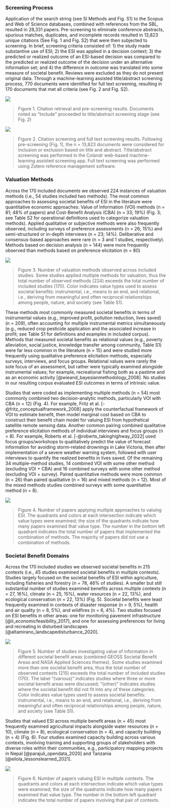 ### Screening Process

Application of the search string (see SI Methods and Fig. S1) to the Scopus and Web of Science databases, combined with references from the SBL, resulted in 28,331 papers.  Pre-screening to eliminate conference abstracts, spurious matches, duplicates, and incomplete records resulted in 13,823 unique citations (See Fig. 1 and Fig. S2) that were then subjected to screening.  In brief, screening criteria consisted of: 1) the study made substantive use of ESI; 2) the ESI was applied in a decision context; 3) the predicted or realized outcome of an ESI-based decision was compared to the predicted or realized outcome of the decision under an alternative information set; and 4) the difference in outcome was translated into some measure of societal benefit. Reviews were excluded as they do not present original data.  Through a machine-learning assisted title/abstract screening process, 770 documents were identified for full text screening, resulting in 170 documents that met all criteria (see Fig. 2 and Fig. S2). 

![](../3_analysis/sankey_prep.png)

> Figure 1. Citation retrieval and pre-screening results.  Documents noted as "Include" proceeded to title/abstract screening stage (see Fig. 2)

![](../3_analysis/sankey_screen.png)

> Figure 2. Citation screening and full text screening results.  Following pre-screening (Fig. 1), the n = 13,823 documents were considered for inclusion or exclusion based on title and abstract. Title/abstract screening was performed in the Colandr web-based machine-learning assisted screening app.  Full text screening was performed using Zotero reference management software. 

### Valuation Methods

Across the 170 included documents we observed 224 instances of valuation methods (i.e., 54 studies included two methods).  The most common approaches to assessing societal benefits of ESI in the literature were quantitative economic approaches: Value of Information (VOI) methods (n = 81; 48% of papers) and Cost-Benefit Analysis (CBA) (n = 33; 19%) (Fig. 3; see Table S2 for operational definitions used to categorize valuation methods). Applied qualitative or subjective methods were also frequently observed, including surveys of preference assessments (n = 26; 15%) and semi-structured or in-depth interviews (n = 23; 14%). Deliberative and consensus-based approaches were rare (n = 3 and 1 studies, respectively). Methods based on decision analysis (n = 144) were more frequently observed than methods based on preference elicitation (n = 80)

![](../3_analysis/fig1_method_by_value.png)

> Figure 3. Number of valuation methods observed across included studies. Some studies applied multiple methods for valuation, thus the total number of observed methods (224) exceeds the total number of included studies (170). Color indicates value types used to assess societal benefits: instrumental, i.e., means to an end, and relational, i.e., deriving from meaningful and often reciprocal relationships among people, nature, and society (see Table S1).

These methods most commonly measured societal benefits in terms of instrumental values (e.g., improved profit, pollution reduction, lives saved) (n = 209), often accounting for multiple instrumental metrics simultaneously (e.g., reduced crop pesticide application and the associated increase in profit; see Table S1 for definitions and examples in included corpus). Methods that measured societal benefits as relational values (e.g., poverty alleviation, social justice, knowledge transfer among community, Table S1) were far less common in the literature (n = 15) and were studied more frequently using qualitative preference elicitation methods, especially surveys, interviews, and focus groups.  Relational values were rarely the sole focus of an assessment, but rather were typically examined alongside instrumental values; for example, recreational fishing both as a pastime and as an economic activity [@wieand_bayesianmethodology_2008].  No studies in our resulting corpus evaluated ESI outcomes in terms of intrinsic value.

Studies that were coded as implementing multiple methods (n = 54) most commonly combined two decision-analytic methods, particularly VOI with CBA (n = 12) (Fig. 4). For example, Fritz et al. [-@fritz_conceptualframework_2008] apply the counterfactual framework of VOI to estimate benefit, then model marginal cost based on CBA to construct their benefit chain model for valuing ESI from hypothetical satellite remote sensing data. Another common pairing combined qualitative preference elicitation methods of individual interviews and focus groups (n = 8). For example, Roberts et al. [-@roberts_takinghighway_2022] used focus groups/workshops to qualitatively predict the value of forecast information for avoiding storm-related drownings in Lake Victoria, then after implementation of a severe weather warning system, followed with user interviews to quantify the realized benefits in lives saved. Of the remaining 34 multiple-method studies, 14 combined VOI with some other method (excluding VOI + CBA) and 16 combined surveys with some other method (excluding VOI + survey).  Paired quantitative methods were more common (n = 26) than paired qualitative (n = 16) and mixed methods (n = 12). Most of the mixed methods studies combined surveys with some quantitative method (n = 8).

![](../3_analysis/fig2_multimethod.png)

> Figure 4. Number of papers applying multiple approaches to valuing ESI. The quadrants and colors at each intersection indicate which value types were examined; the size of the quadrants indicate how many papers examined that value type. The number in the bottom left quadrant indicates the total number of papers that implemented the combination of methods. The majority of papers did not use a combination of methods.

### Societal Benefit Domains

Across the 170 included studies we observed societal benefits in 215 contexts (i.e., 45 studies examined societal benefits in multiple contexts).  Studies largely focused on the societal benefits of ESI within agriculture, including fisheries and forestry (n = 78, 46% of studies). A smaller but still substantial number of studies examined benefits across multiple contexts (n = 27, 16%), climate (n = 25, 15%), water resources (n = 22, 13%), and ecological conservation (n = 22, 13%) (Fig. 5). Societal benefits were least frequently examined in contexts of disaster response (n = 9, 5%), health and air quality (n = 8, 5%), and wildfires (n = 6, 4%). Two studies focused on ESI benefits in other areas: one for monitoring pavement infrastructure [@li_economicfeasibility_2017], and one for assessing preferences for living and recreating in disturbed landscapes [@altamirano_landscapedisturbance_2020].

![](../3_analysis/fig3_sba_by_value.png)

> Figure 5. Number of studies investigating value of information in different societal benefit areas (combined GEOSS Societal Benefit Areas and NASA Applied Sciences themes). Some studies examined more than one societal benefit area, thus the total number of observed contexts (215) exceeds the total number of included studies (170). The label “(various)” indicates studies where three or more societal benefit areas were discussed; “(other)” indicates studies where the societal benefit did not fit into any of these categories. Color indicates value types used to assess societal benefits: instrumental, i.e., means to an end, and relational, i.e., deriving from meaningful and often reciprocal relationships among people, nature, and society (see Table S1).

Studies that valued ESI across multiple benefit areas (n = 45) most frequently examined agricultural impacts alongside water resources (n = 10), climate (n = 8), ecological conservation (n = 4), and capacity building (n = 4) (Fig. 6). Four studies examined capacity building across various contexts, involving training and supporting groups of stakeholders with diverse roles within their communities, e.g., participatory mapping projects in Nepal [@parajuli_opendata_2020] and Tanzania [@eilola_lessonslearned_2021].

![](../3_analysis/fig4_multicontext.png)

> Figure 6. Number of papers valuing ESI in multiple contexts. The quadrants and colors at each intersection indicate which value types were examined; the size of the quadrants indicate how many papers examined that value type. The number in the bottom left quadrant indicates the total number of papers involving that pair of contexts.
